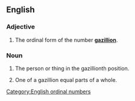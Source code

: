 ==English==
===Adjective===
{{en-adj|-}}

# {{informal}} The ordinal form of the number '''[[gazillion]]'''.

===Noun===
{{en-noun}}

# {{informal}} The person or thing in the gazillionth position.
# {{informal}} One of a gazillion equal parts of a whole.

[[Category:English ordinal numbers]]